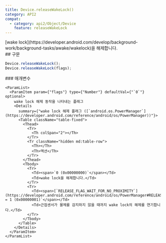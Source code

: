 ```yaml
---
title: Device.releaseWakeLock()
category: API2
compat:
  - category: api2/Object/Device
    feature: releaseWakeLock
---
```


<Section>
  [wake lock](https://developer.android.com/develop/background-work/background-tasks/awake/wakelock)을 해제합니다.
</Section>
<Section>
  ## 구문

  ~~~js
  Device.releaseWakeLock();
  Device.releaseWakeLock(flags);
  ~~~

  <Section>
    ### 매개변수

    <ParamList>
      <ParamItem param={"flags"} type={"Number"} defaultVal={"`0`"} optional>
        wake lock 해제 동작을 나타내는 플래그
        <Details
          summary={"wake lock 해제 플래그 ([`android.os.PowerManager`](https://developer.android.com/reference/android/os/PowerManager))"}>
          <Table className="table-fixed">
            <Thead>
              <Tr>
                <Th colSpan="2"></Th>
              </Tr>
              <Tr className="hidden md:table-row">
                <Th></Th>
                <Th>액션</Th>
              </Tr>
            </Thead>
            <Tbody>
              <Tr>
                <Td><span>`0 (0x00000000)`</span></Td>
                <Td>wake lock을 해제합니다.</Td>
              </Tr>
              <Tr>
                <Td><span>[`RELEASE_FLAG_WAIT_FOR_NO_PROXIMITY`](https://developer.android.com/reference/android/os/PowerManager#RELEASE_FLAG_WAIT_FOR_NO_PROXIMITY)` = 1 (0x00000001)`</span></Td>
                <Td>근접센서가 물체를 감지하지 않을 때까지 wake lock의 해제를 연기합니다.</Td>
              </Tr>
            </Tbody>
          </Table>
        </Details>
      </ParamItem>
    </ParamList>
  </Section>
</Section>